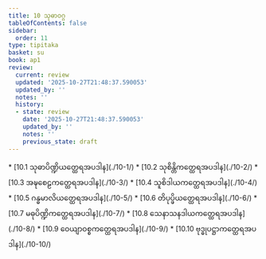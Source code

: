 ```yaml
---
title: 10 သုဓာဝဂ္ဂ
tableOfContents: false
sidebar:
  order: 11
type: tipitaka
basket: su
book: ap1
review:
  current: review
  updated: '2025-10-27T21:48:37.590053'
  updated_by: ''
  notes: ''
  history:
  - state: review
    date: '2025-10-27T21:48:37.590053'
    updated_by: ''
    notes: ''
    previous_state: draft
---
```



<ReviewStatus review={frontmatter.review} showDetails={true} />

<HypothesisAnnotation frontmatter={frontmatter} />

<DynamicBreadcrumb />



<TableOfContents book="ap1" section="10">
* [10.1 သုဓာပိဏ္ဍိယတ္ထေရအပဒါန](./10-1/)
* [10.2 သုစိန္တိကတ္ထေရအပဒါန](./10-2/)
* [10.3 အဍ္ဎစေဠကတ္ထေရအပဒါန](./10-3/)
* [10.4 သူစိဒါယကတ္ထေရအပဒါန](./10-4/)
* [10.5 ဂန္ဓမာလိယတ္ထေရအပဒါန](./10-5/)
* [10.6 တိပုပ္ဖိယတ္ထေရအပဒါန](./10-6/)
* [10.7 မဓုပိဏ္ဍိကတ္ထေရအပဒါန](./10-7/)
* [10.8 သေနာသနဒါယကတ္ထေရအပဒါန](./10-8/)
* [10.9 ဝေယျာဝစ္စကတ္ထေရအပဒါန](./10-9/)
* [10.10 ဗုဒ္ဓုပဋ္ဌာကတ္ထေရအပဒါန](./10-10/)
</TableOfContents>